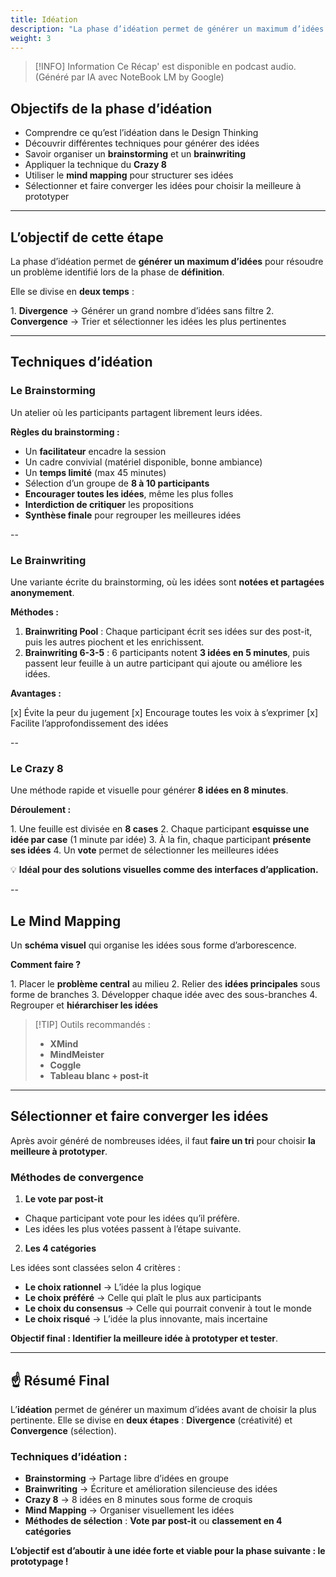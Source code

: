 ```yaml
---
title: Idéation
description: "La phase d’idéation permet de générer un maximum d’idées pour résoudre un problème identifié lors de la phase de définition."
weight: 3
---
```



> [!INFO] Information
> Ce Récap' est disponible en podcast audio. (Généré par IA avec NoteBook LM by Google)

<SrtPlayer
  client:only="react"
  audioSrc="/podcasts/design-thinking/ideation.m4a"
  srtUrl="/podcasts/design-thinking/ideation.srt"
/>

## Objectifs de la phase d’idéation

- Comprendre ce qu’est l’idéation dans le Design Thinking
- Découvrir différentes techniques pour générer des idées
- Savoir organiser un **brainstorming** et un **brainwriting**
- Appliquer la technique du **Crazy 8**
- Utiliser le **mind mapping** pour structurer ses idées
- Sélectionner et faire converger les idées pour choisir la meilleure à prototyper

---

## L’objectif de cette étape

La phase d’idéation permet de **générer un maximum d’idées** pour résoudre un problème identifié lors de la phase de **définition**.

Elle se divise en **deux temps** :

1️. **Divergence** → Générer un grand nombre d’idées sans filtre 2. **Convergence** → Trier et sélectionner les idées les plus pertinentes

---

## Techniques d’idéation

### Le Brainstorming

Un atelier où les participants partagent librement leurs idées.

**Règles du brainstorming :**

- Un **facilitateur** encadre la session
- Un cadre convivial (matériel disponible, bonne ambiance)
- Un **temps limité** (max 45 minutes)
- Sélection d’un groupe de **8 à 10 participants**
- **Encourager toutes les idées**, même les plus folles
- **Interdiction de critiquer** les propositions
- **Synthèse finale** pour regrouper les meilleures idées

--

### Le Brainwriting

Une variante écrite du brainstorming, où les idées sont **notées et partagées anonymement**.

**Méthodes :**

1. **Brainwriting Pool** : Chaque participant écrit ses idées sur des post-it, puis les autres piochent et les enrichissent.
2. **Brainwriting 6-3-5** : 6 participants notent **3 idées en 5 minutes**, puis passent leur feuille à un autre participant qui ajoute ou améliore les idées.

**Avantages :**

[x] Évite la peur du jugement
[x] Encourage toutes les voix à s’exprimer
[x] Facilite l’approfondissement des idées

--

### Le Crazy 8

Une méthode rapide et visuelle pour générer **8 idées en 8 minutes**.

**Déroulement :**

1️. Une feuille est divisée en **8 cases** 2. Chaque participant **esquisse une idée par case** (1 minute par idée) 3. À la fin, chaque participant **présente ses idées** 4. Un **vote** permet de sélectionner les meilleures idées

💡 **Idéal pour des solutions visuelles comme des interfaces d’application.**

--

## Le Mind Mapping

Un **schéma visuel** qui organise les idées sous forme d’arborescence.

**Comment faire ?**

1️. Placer le **problème central** au milieu 2. Relier des **idées principales** sous forme de branches 3. Développer chaque idée avec des sous-branches 4. Regrouper et **hiérarchiser les idées**

> [!TIP] Outils recommandés :
>
> - **XMind**
> - **MindMeister**
> - **Coggle**
> - **Tableau blanc + post-it**

---

## Sélectionner et faire converger les idées

Après avoir généré de nombreuses idées, il faut **faire un tri** pour choisir **la meilleure à prototyper**.

### Méthodes de convergence

1. **Le vote par post-it**

- Chaque participant vote pour les idées qu’il préfère.
- Les idées les plus votées passent à l’étape suivante.

2. **Les 4 catégories**

Les idées sont classées selon 4 critères :

- **Le choix rationnel** → L’idée la plus logique
- **Le choix préféré** → Celle qui plaît le plus aux participants
- **Le choix du consensus** → Celle qui pourrait convenir à tout le monde
- **Le choix risqué** → L’idée la plus innovante, mais incertaine

**Objectif final : Identifier la meilleure idée à prototyper et tester**.

---

## **☝️ Résumé Final**

L’**idéation** permet de générer un maximum d’idées avant de choisir la plus pertinente.
Elle se divise en **deux étapes** : **Divergence** (créativité) et **Convergence** (sélection).

### Techniques d’idéation :

- **Brainstorming** → Partage libre d’idées en groupe
- **Brainwriting** → Écriture et amélioration silencieuse des idées
- **Crazy 8** → 8 idées en 8 minutes sous forme de croquis
- **Mind Mapping** → Organiser visuellement les idées
- **Méthodes de sélection** : **Vote par post-it** ou **classement en 4 catégories**

**L’objectif est d’aboutir à une idée forte et viable pour la phase suivante : le prototypage !**
